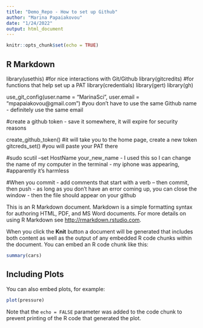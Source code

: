 ```yaml
---
title: "Demo_Repo - How to set up Github"
author: "Marina Papaiakovou"
date: "1/24/2022"
output: html_document
---
```


```r
knitr::opts_chunk$set(echo = TRUE)
```

## R Markdown

library(usethis) #for nice interactions with Git/Github
library(gitcredits) #for functions that help set up a PAT 
library(credentials)
library(gert)
library(gh)

use_git_config(user.name = "MarinaSci", user.email = "mpapaiakovou@gmail.com") #you don't have to use the same Github name - definitely use the same email 


#create a github token - save it somewhere, it will expire for security reasons 

create_github_token() #it will take you to the home page, create a new token 
gitcreds_set() #you will paste your PAT there 

#sudo scutil --set HostName your_new_name - I used this so I can change the name of my computer in the terminal - my iphone was appearing, 
#apparently it's harmless 


#When you commit - add comments that start with a verb -- then commit, then push - as long as you don't have an error coming up, you can close the window - then the file should appear on your github 

This is an R Markdown document. Markdown is a simple formatting syntax for authoring HTML, PDF, and MS Word documents. For more details on using R Markdown see <http://rmarkdown.rstudio.com>.

When you click the **Knit** button a document will be generated that includes both content as well as the output of any embedded R code chunks within the document. You can embed an R code chunk like this:

```r
summary(cars)
```

## Including Plots

You can also embed plots, for example:

```r
plot(pressure)
```

Note that the `echo = FALSE` parameter was added to the code chunk to prevent printing of the R code that generated the plot.
